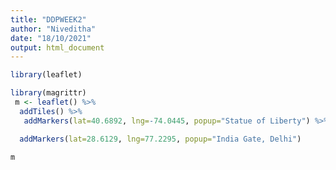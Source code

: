 ```yaml
---
title: "DDPWEEK2"
author: "Niveditha"
date: "18/10/2021"
output: html_document
---
```


```r
library(leaflet)

library(magrittr)
 m <- leaflet() %>%
  addTiles() %>%  
   addMarkers(lat=40.6892, lng=-74.0445, popup="Statue of Liberty") %>%

  addMarkers(lat=28.6129, lng=77.2295, popup="India Gate, Delhi") 

m


```

